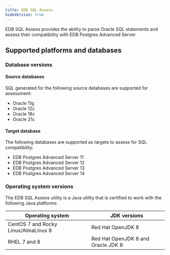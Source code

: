 ```yaml
---
title: EDB SQL Assess
hideVersion: true
---
```


EDB SQL Assess provides the ability to parse Oracle SQL statements and assess their compatibility with EDB Postgres Advanced Server.

## Supported platforms and databases

### Database versions

#### Source databases

SQL generated for the following source databases are supported for assessment:

- Oracle 11g
- Oracle 12c
- Oracle 18c
- Oracle 21c

#### Target database

The following databases are supported as targets to assess for SQL compatibility:

- EDB Postgres Advanced Server 11
- EDB Postgres Advanced Server 12
- EDB Postgres Advanced Server 13
- EDB Postgres Advanced Server 14

### Operating system versions

The EDB SQL Assess utility is a Java utility that is certified to work with the following Java platforms:

| Operating system | JDK versions | 
| ---------------- | ------------ |
| CentOS 7 and Rocky Linux/AlmaLinux 8 | Red Hat OpenJDK 8 |
| RHEL 7 and 8 | Red Hat OpenJDK 8 and Oracle JDK 8 |
